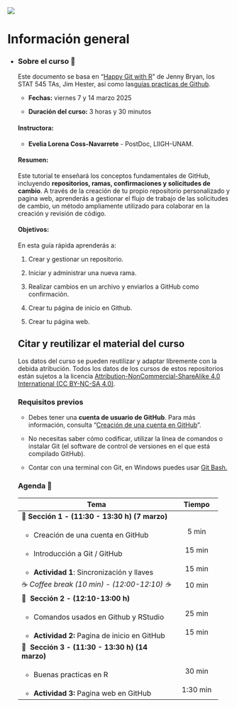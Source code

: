 ::: {layout-ncol="2"}
![](https://liigh.unam.mx/wp-content/uploads/2016/05/logo-liigh-unam.png)
:::

# Información general {.unnumbered}

-   ::: {.panel-tabset group="globalInfo"}
    ### Sobre el curso 📌

    Este documento se basa en "[Happy Git with R](https://happygitwithr.com/)" de Jenny Bryan, los STAT 545 TAs, Jim Hester, así como las[guías practicas de Github](https://docs.github.com/es/get-started/start-your-journey/hello-world).

    -   **Fechas:** viernes 7 y 14 marzo 2025

    -   **Duración del curso:** 3 horas y 30 minutos

    #### **Instructora:**

    -   **Evelia Lorena Coss-Navarrete** - PostDoc, LIIGH-UNAM.

    #### **Resumen:**

    Este tutorial te enseñará los conceptos fundamentales de GitHub, incluyendo **repositorios, ramas, confirmaciones y solicitudes de cambio**. A través de la creación de tu propio repositorio personalizado y pagina web, aprenderás a gestionar el flujo de trabajo de las solicitudes de cambio, un método ampliamente utilizado para colaborar en la creación y revisión de código.

    #### **Objetivos:**

    En esta guía rápida aprenderás a:

    1.  Crear y gestionar un repositorio.

    2.  Iniciar y administrar una nueva rama.

    3.  Realizar cambios en un archivo y enviarlos a GitHub como confirmación.

    4.  Crear tu página de inicio en Github.

    5.  Crear tu página web.

    ## Citar y reutilizar el material del curso

    Los datos del curso se pueden reutilizar y adaptar libremente con la debida atribución. Todos los datos de los cursos de estos repositorios están sujetos a la licencia [Attribution-NonCommercial-ShareAlike 4.0 International (CC BY-NC-SA 4.0)](https://creativecommons.org/licenses/by-nc-sa/4.0/).

    ### Requisitos previos

    -   Debes tener una **cuenta de usuario de GitHub**. Para más información, consulta "[Creación de una cuenta en GitHub](https://docs.github.com/es/get-started/start-your-journey/creating-an-account-on-github)".

    -   No necesitas saber cómo codificar, utilizar la línea de comandos o instalar Git (el software de control de versiones en el que está compilado GitHub).

    -   Contar con una terminal con Git, en Windows puedes usar [Git Bash.](https://miguel-mx.github.io/2024-01-24-ccm-unam-swc/)

    ### Agenda 📆 {#agenda}

    +----------------------------------------------------+--------------+
    | Tema                                               | Tiempo       |
    +====================================================+:============:+
    | 🔷 **Sección** **1 - (11:30 - 13:30 h) (7 marzo)** |              |
    +----------------------------------------------------+--------------+
    | -   Creación de una cuenta en GitHub               | 5 min        |
    +----------------------------------------------------+--------------+
    | -   Introducción a Git / GitHub                    | 15 min       |
    +----------------------------------------------------+--------------+
    | -   **Actividad 1**: Sincronización y llaves       | 15 min       |
    +----------------------------------------------------+--------------+
    | ☕ *Coffee break (10 min) - (12:00-12:10) ☕*      | 10 min       |
    +----------------------------------------------------+--------------+
    | 🔷  **Sección** **2 - (12:10-13:00 h)**            |              |
    +----------------------------------------------------+--------------+
    | -   Comandos usados en Github y RStudio            | 25 min       |
    +----------------------------------------------------+--------------+
    | -   **Actividad 2:** Pagina de inicio en GitHub    | 15 min       |
    +----------------------------------------------------+--------------+
    | 🔷  **Sección 3 - (11:30 - 13:30 h) (14 marzo)**   |              |
    +----------------------------------------------------+--------------+
    | -   Buenas practicas en R                          | 30 min       |
    +----------------------------------------------------+--------------+
    | -   **Actividad 3:** Pagina web en GitHub          | 1:30 min     |
    +----------------------------------------------------+--------------+
    :::

